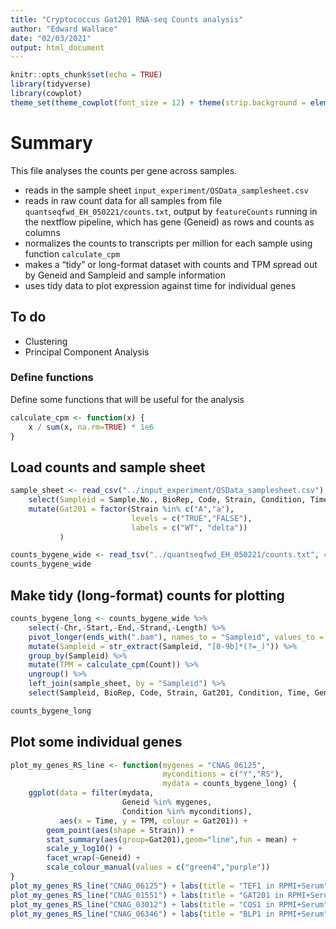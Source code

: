 ```yaml
---
title: "Cryptococcus Gat201 RNA-seq Counts analysis"
author: "Edward Wallace"
date: "02/03/2021"
output: html_document
---
```


```r
knitr::opts_chunk$set(echo = TRUE)
library(tidyverse)
library(cowplot)
theme_set(theme_cowplot(font_size = 12) + theme(strip.background = element_blank()))
```

# Summary

This file analyses the counts per gene across samples.

* reads in the sample sheet `input_experiment/QSData_samplesheet.csv`
* reads in raw count data for all samples from file `quantseqfwd_EH_050221/counts.txt`, output by `featureCounts` running in the nextflow pipeline, which has gene (Geneid) as rows and counts as columns
* normalizes the counts to transcripts per million for each sample using function `calculate_cpm`
* makes a "tidy" or long-format dataset with counts and TPM spread out by Geneid and Sampleid and sample information
* uses tidy data to plot expression against time for individual genes

## To do

* Clustering
* Principal Component Analysis


### Define functions

Define some functions that will be useful for the analysis

```r
calculate_cpm <- function(x) {
    x / sum(x, na.rm=TRUE) * 1e6
}
```

## Load counts and sample sheet

```r
sample_sheet <- read_csv("../input_experiment/QSData_samplesheet.csv") %>%
    select(Sampleid = Sample.No., BioRep, Code, Strain, Condition, Time) %>%
    mutate(Gat201 = factor(Strain %in% c("A","a"), 
                           levels = c("TRUE","FALSE"),
                           labels = c("WT", "delta"))
           )

counts_bygene_wide <- read_tsv("../quantseqfwd_EH_050221/counts.txt", comment = "#")
counts_bygene_wide
```

## Make tidy (long-format) counts for plotting

```r
counts_bygene_long <- counts_bygene_wide %>%
    select(-Chr,-Start,-End,-Strand,-Length) %>%
    pivot_longer(ends_with(".bam"), names_to = "Sampleid", values_to = "Count") %>%
    mutate(Sampleid = str_extract(Sampleid, "[0-9b]*(?=_)")) %>%
    group_by(Sampleid) %>%
    mutate(TPM = calculate_cpm(Count)) %>%
    ungroup() %>%
    left_join(sample_sheet, by = "Sampleid") %>%
    select(Sampleid, BioRep, Code, Strain, Gat201, Condition, Time, Geneid, Count, TPM)

counts_bygene_long
```

## Plot some individual genes


```r
plot_my_genes_RS_line <- function(mygenes = "CNAG_06125",
                                  myconditions = c("Y","RS"),
                                  mydata = counts_bygene_long) {
    ggplot(data = filter(mydata, 
                         Geneid %in% mygenes, 
                         Condition %in% myconditions),
           aes(x = Time, y = TPM, colour = Gat201)) +
        geom_point(aes(shape = Strain)) +
        stat_summary(aes(group=Gat201),geom="line",fun = mean) +
        scale_y_log10() +
        facet_wrap(~Geneid) +
        scale_colour_manual(values = c("green4","purple"))
}
plot_my_genes_RS_line("CNAG_06125") + labs(title = "TEF1 in RPMI+Serum")
plot_my_genes_RS_line("CNAG_01551") + labs(title = "GAT201 in RPMI+Serum")
plot_my_genes_RS_line("CNAG_03012") + labs(title = "CQS1 in RPMI+Serum")
plot_my_genes_RS_line("CNAG_06346") + labs(title = "BLP1 in RPMI+Serum")
```

